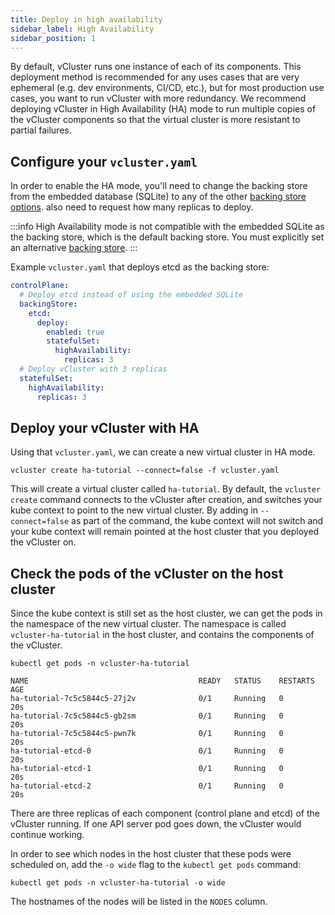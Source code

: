 ```yaml
---
title: Deploy in high availability
sidebar_label: High Availability
sidebar_position: 1
---
```


By default, vCluster runs one instance of each of its components. This deployment method is recommended for any uses cases that are very ephemeral (e.g. dev environments, CI/CD, etc.), but for most production
use cases, you want to run vCluster with more redundancy. We recommend deploying vCluster in High Availability (HA) mode 
to run multiple copies of the vCluster components so that the virtual cluster is more resistant to partial failures.

## Configure your `vcluster.yaml`

In order to enable the HA mode, you'll need to change the backing store from the embedded database (SQLite) to any of the other [backing store options](../../../configure/vcluster-yaml/control-plane/components/backing-store). 
also need to request how many replicas to deploy. 

:::info
High Availability mode is not compatible with the embedded SQLite as the backing store, which is the default backing store. You must explicitly set an alternative [backing store](../../../configure/vcluster-yaml/control-plane/components/backing-store).
:::


Example `vcluster.yaml` that deploys etcd as the backing store:

```yaml
controlPlane:
  # Deploy etcd instead of using the embedded SQLite
  backingStore:
    etcd:
      deploy:
        enabled: true
        statefulSet:
          highAvailability:
            replicas: 3
  # Deploy vCluster with 3 replicas
  statefulSet:
    highAvailability:
      replicas: 3
```

## Deploy your vCluster with HA

Using that `vcluster.yaml`, we can create a new virtual cluster in HA mode.

```
vcluster create ha-tutorial --connect=false -f vcluster.yaml
```

This will create a virtual cluster called `ha-tutorial`. By default, the `vcluster create` command connects to the vCluster after creation, and switches your kube context to point to the new virtual cluster. By adding in `--connect=false` as part of the command, the kube context will not switch and your kube context will remain pointed at the host cluster that you deployed the vCluster on.

## Check the pods of the vCluster on the host cluster

Since the kube context is still set as the host cluster, we can get the pods in the namespace of the new virtual cluster. The namespace is 
called `vcluster-ha-tutorial` in the host cluster, and contains the components of the vCluster. 

```
kubectl get pods -n vcluster-ha-tutorial
```
```
NAME                                      READY   STATUS    RESTARTS   AGE
ha-tutorial-7c5c5844c5-27j2v              0/1     Running   0          20s
ha-tutorial-7c5c5844c5-gb2sm              0/1     Running   0          20s
ha-tutorial-7c5c5844c5-pwn7k              0/1     Running   0          20s
ha-tutorial-etcd-0                        0/1     Running   0          20s
ha-tutorial-etcd-1                        0/1     Running   0          20s
ha-tutorial-etcd-2                        0/1     Running   0          20s
```
There are three replicas of each component (control plane and etcd) of the vCluster running. If one API server pod goes down, the vCluster would continue working.

In order to see which nodes in the host cluster that these pods were scheduled on, add the `-o wide` flag to the `kubectl get pods` command:

```
kubectl get pods -n vcluster-ha-tutorial -o wide
```

The hostnames of the nodes will be listed in the `NODES` column.